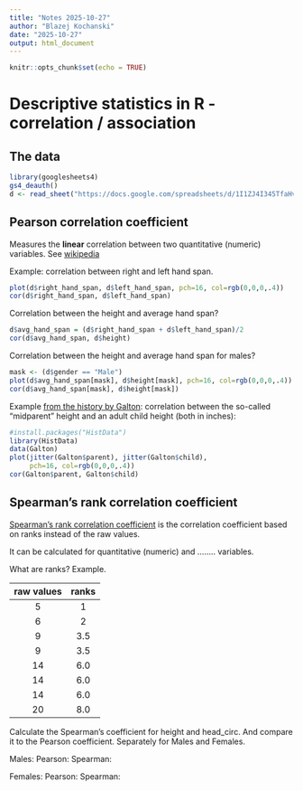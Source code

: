 ```yaml
---
title: "Notes 2025-10-27"
author: "Blazej Kochanski"
date: "2025-10-27"
output: html_document
---
```


```r
knitr::opts_chunk$set(echo = TRUE)
```

# Descriptive statistics in R - correlation / association

## The data

```r
library(googlesheets4)
gs4_deauth()
d <- read_sheet("https://docs.google.com/spreadsheets/d/1I1ZJ4I345TfaHvyCCgzMz8pMsfS_J3yi9WcpcrhO6No/edit?usp=sharing", "clean_data")
```

## Pearson correlation coefficient

Measures the **linear** correlation between two quantitative (numeric) variables. See [wikipedia](https://en.wikipedia.org/wiki/Pearson_correlation_coefficient)

Example: correlation between right and left hand span. 

```r
plot(d$right_hand_span, d$left_hand_span, pch=16, col=rgb(0,0,0,.4))
cor(d$right_hand_span, d$left_hand_span)
```


Correlation between the height and average hand span?

```r
d$avg_hand_span = (d$right_hand_span + d$left_hand_span)/2
cor(d$avg_hand_span, d$height)
```

Correlation between the height and average hand span for males? 

```r
mask <- (d$gender == "Male") 
plot(d$avg_hand_span[mask], d$height[mask], pch=16, col=rgb(0,0,0,.4))
cor(d$avg_hand_span[mask], d$height[mask])
```

Example [from the history by Galton](https://www.rdocumentation.org/packages/HistData/versions/0.9-3/topics/Galton): correlation between the so-called "midparent" height and an adult child height (both in inches):

```r
#install.packages("HistData")
library(HistData)
data(Galton)
plot(jitter(Galton$parent), jitter(Galton$child), 
     pch=16, col=rgb(0,0,0,.4))
cor(Galton$parent, Galton$child)
```

## Spearman's rank correlation coefficient

[Spearman's rank correlation coefficient](https://en.wikipedia.org/wiki/Spearman%27s_rank_correlation_coefficient) is the correlation coefficient based on ranks instead of the raw values.

It can be calculated for quantitative (numeric) and ........  variables. 

What are ranks? Example. 

| raw values | ranks |
|:---------:|:-----:|
| 5 | 1 |
| 6 | 2 |
| 9 | 3.5 |
| 9 | 3.5 |
| 14 | 6.0 |
| 14 | 6.0 |
| 14 | 6.0 |
| 20 | 8.0 |

Calculate the Spearman's coefficient for height and head_circ. And compare it to the Pearson coefficient. Separately for Males and Females. 

Males: 
Pearson:
Spearman:

Females:
Pearson:
Spearman:

